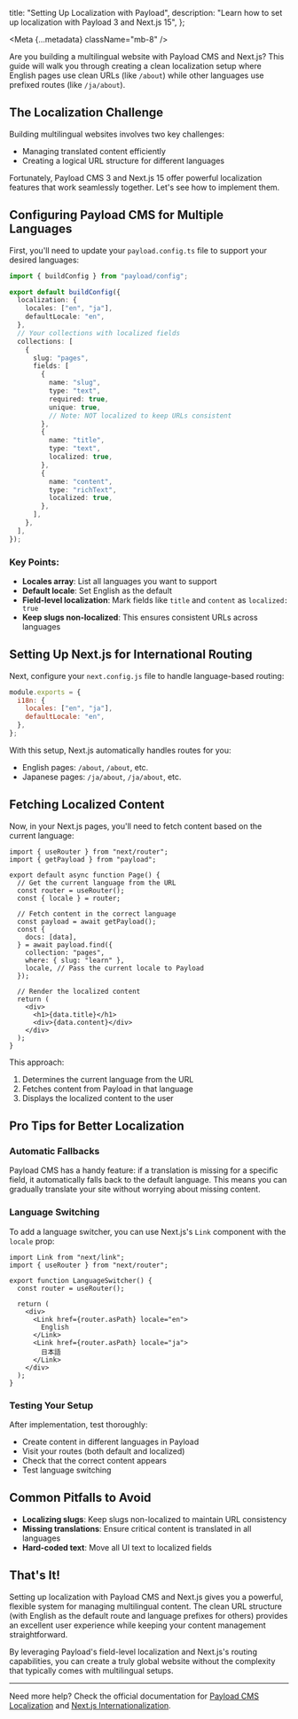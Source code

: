 
  title: "Setting Up Localization with Payload",
  description: "Learn how to set up localization with Payload 3 and Next.js 15",
};

<Meta {...metadata} className="mb-8" />

<PostWrapper>

Are you building a multilingual website with Payload CMS and Next.js? This guide will walk you through creating a clean localization setup where English pages use clean URLs (like `/about`) while other languages use prefixed routes (like `/ja/about`).

## The Localization Challenge

Building multilingual websites involves two key challenges:

- Managing translated content efficiently
- Creating a logical URL structure for different languages

Fortunately, Payload CMS 3 and Next.js 15 offer powerful localization features that work seamlessly together. Let's see how to implement them.

## Configuring Payload CMS for Multiple Languages

First, you'll need to update your `payload.config.ts` file to support your desired languages:

```typescript
import { buildConfig } from "payload/config";

export default buildConfig({
  localization: {
    locales: ["en", "ja"],
    defaultLocale: "en",
  },
  // Your collections with localized fields
  collections: [
    {
      slug: "pages",
      fields: [
        {
          name: "slug",
          type: "text",
          required: true,
          unique: true,
          // Note: NOT localized to keep URLs consistent
        },
        {
          name: "title",
          type: "text",
          localized: true,
        },
        {
          name: "content",
          type: "richText",
          localized: true,
        },
      ],
    },
  ],
});
```

### Key Points:

- **Locales array**: List all languages you want to support
- **Default locale**: Set English as the default
- **Field-level localization**: Mark fields like `title` and `content` as `localized: true`
- **Keep slugs non-localized**: This ensures consistent URLs across languages

## Setting Up Next.js for International Routing

Next, configure your `next.config.js` file to handle language-based routing:

```javascript
module.exports = {
  i18n: {
    locales: ["en", "ja"],
    defaultLocale: "en",
  },
};
```

With this setup, Next.js automatically handles routes for you:

- English pages: `/about`, `/about`, etc.
- Japanese pages: `/ja/about`, `/ja/about`, etc.

## Fetching Localized Content

Now, in your Next.js pages, you'll need to fetch content based on the current language:

```tsx
import { useRouter } from "next/router";
import { getPayload } from "payload";

export default async function Page() {
  // Get the current language from the URL
  const router = useRouter();
  const { locale } = router;

  // Fetch content in the correct language
  const payload = await getPayload();
  const {
    docs: [data],
  } = await payload.find({
    collection: "pages",
    where: { slug: "learn" },
    locale, // Pass the current locale to Payload
  });

  // Render the localized content
  return (
    <div>
      <h1>{data.title}</h1>
      <div>{data.content}</div>
    </div>
  );
}
```

This approach:

1. Determines the current language from the URL
2. Fetches content from Payload in that language
3. Displays the localized content to the user

## Pro Tips for Better Localization

### Automatic Fallbacks

Payload CMS has a handy feature: if a translation is missing for a specific field, it automatically falls back to the default language. This means you can gradually translate your site without worrying about missing content.

### Language Switching

To add a language switcher, you can use Next.js's `Link` component with the `locale` prop:

```tsx
import Link from "next/link";
import { useRouter } from "next/router";

export function LanguageSwitcher() {
  const router = useRouter();

  return (
    <div>
      <Link href={router.asPath} locale="en">
        English
      </Link>
      <Link href={router.asPath} locale="ja">
        日本語
      </Link>
    </div>
  );
}
```

### Testing Your Setup

After implementation, test thoroughly:

- Create content in different languages in Payload
- Visit your routes (both default and localized)
- Check that the correct content appears
- Test language switching

## Common Pitfalls to Avoid

- **Localizing slugs**: Keep slugs non-localized to maintain URL consistency
- **Missing translations**: Ensure critical content is translated in all languages
- **Hard-coded text**: Move all UI text to localized fields

## That's It!

Setting up localization with Payload CMS and Next.js gives you a powerful, flexible system for managing multilingual content. The clean URL structure (with English as the default route and language prefixes for others) provides an excellent user experience while keeping your content management straightforward.

By leveraging Payload's field-level localization and Next.js's routing capabilities, you can create a truly global website without the complexity that typically comes with multilingual setups.

---

Need more help? Check the official documentation for [Payload CMS Localization](https://payloadcms.com/docs/configuration/localization) and [Next.js Internationalization](https://nextjs.org/docs/app/building-your-application/routing/internationalization).

</PostWrapper>
